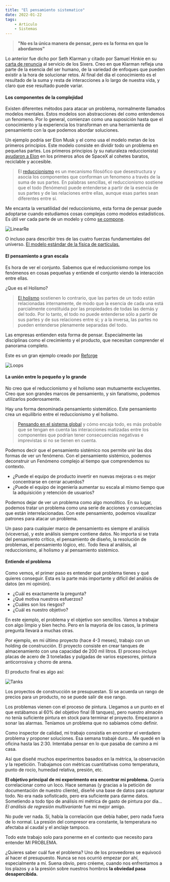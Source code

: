 ```yaml
---
title: "El pensamiento sistematico"
date: 2022-01-22
tags: 
    - Articulo
    - Sistemas
---
```


> **"No es la única manera de pensar, pero es la forma en que lo abordamos"**  

Lo anterior fue dicho por Seth Klarman y citado por Samuel Hinkie en su [carta de renuncia](https://www.espn.com/pdf/2016/0406/nba_hinkie_redact.pdf) al servicio de los Sixers. Creo en que Klarman refleja una parte de la esencia del ser humano, de la variedad de enfoques que pueden existir a la hora de solucionar retos. Al final del día el conocimiento es el resultado de la suma y resta de interacciones a lo largo de nuestra vida, y claro que ese resultado puede variar.

#### Los componentes de la complejidad

Existen diferentes métodos para atacar un problema, normalmente llamados modelos mentales. Estos modelos son abstracciones del como entendemos un fenomeno. Por lo general, comienzan como una suposición hasta que el conocimiento y la experiencia los transforman en una herramienta de pensamiento con la que podemos abordar soluciones. 

Un ejemplo podría ser Elon Musk y el como usa el modelo metan de los primeros principios. Este modelo consiste en dividir todo un problema en pequeñas partes. Los primeros principios (y su naturaleza reduccionista) [ayudaron a Elon](https://www.youtube.com/watch?v=NV3sBlRgzTI) en los primeros años de SpaceX al cohetes baratos, reciclable y accesible. 

> El [reduccionismo](https://en.wikipedia.org/wiki/Reductionism) es un mecanismo filosófico que desestructura y asocia los componentes que conforman un fenomeno a través de la suma de sus partes. En palabras sencillas, el reduccionismo sostiene que el todo (fenómeno) puede entenderse a partir de la esencia de sus partes y de las relaciones entre ellas, aunque esas partes sean diferentes entre sí.

Me encanta la versatilidad del reduccionismo, esta forma de pensar puede adoptarse cuando estudiamos cosas complejas como modelos estadísticos. Es útil ver cada parte de un modelo y cómo [se compone](https://www.youtube.com/watch?v=nk2CQITm_eo). 

![LinearRe](./linear-regression.png)

O incluso para describir tres de las cuatro fuerzas fundamentales del universo. [El modelo estándar de la física de partículas.](https://cosmicescapes.com/the-standard-model-of-particle-physics/)

#### El pensamiento a gran escala 

Es hora de ver el conjunto. Sabemos que el reduccionismo rompe los fenómenos en cosas pequeñas y entiende el conjunto viendo la interacción entre ellas. 

¿Que es el Holismo?

> [El holismo](https://link.springer.com/chapter/10.1007/978-3-030-11636-1_5) sostienen lo contrario, que las partes de un todo están relacionadas internamente, de modo que la esencia de cada una está parcialmente constituida por las propiedades de todas las demás y del todo. Por lo tanto, el todo no puede entenderse sólo a partir de sus partes y de sus relaciones entre sí; y a la inversa, las partes no pueden entenderse plenamente separadas del todo.  

Las empresas entienden esta forma de pensar. Especialmente las disciplinas como el crecimiento y el producto, que necesitan comprender el panorama completo.

Este es un gran ejemplo creado por [Reforge](https://www.reforge.com/blog/growth-loops)

![Loops](/Loops.png)

#### La unión entre lo pequeño y lo grande

No creo que el reduccionismo y el holismo sean mutuamente excluyentes. Creo que son grandes marcos de pensamiento, y sin fanatismo, podemos utilizarlos poderosamente.

Hay una forma denominada pensamiento sistemático. Este pensamiento crea un equilibrio entre el reduccionismo y el holismo. 

> [Pensando en el sistema global](https://www.intelligentspeculation.com/blog/systems-thinking) y cómo encaja todo, es más probable que se tengan en cuenta las interacciones matizadas entre los componentes que podrían tener consecuencias negativas e imprevistas si no se tienen en cuenta.  

Podemos decir que el pensamiento sistémico nos permite unir las dos formas de ver un fenómeno. Con el pensamiento sistémico, podemos deconstruir un Fenómeno complejo al tiempo que comprendemos su contexto. 

- ¿Puede el equipo de producto invertir en nuevas mejoras o es mejor concentrarse en cerrar acuerdos? 
- ¿Puede el equipo de ingeniería aumentar su escala al mismo tiempo que la adquisición y retención de usuarios?

Podemos dejar de ver un problema como algo monolítico. En su lugar, podemos tratar un problema como una serie de acciones y consecuencias que están interrelacionadas. Con este pensamiento, podemos visualizar patrones para atacar un problema. 

Un paso para cualquier marco de pensamiento es siempre el análisis (viceversa), y este análisis siempre contiene datos. No importa si se trata del pensamiento crítico, el pensamiento de diseño, la resolución de problemas, el pensamiento lógico, etc. Todo lleva al análisis, al reduccionismo, al holismo y al pensamiento sistémico.


#### Entiende el problema

Como vemos, el primer paso es entender qué problema tienes y qué quieres conseguir. Esta es la parte más importante y difícil del análisis de datos (en mi opinión).

* ¿Cuál es exactamente la pregunta? 
* ¿Qué motiva nuestros esfuerzos? 
* ¿Cuáles son los riesgos?
* ¿Cuál es nuestro objetivo?

En este ejemplo, el problema y el objetivo son sencillos. Vamos a trabajar con algo limpio y bien hecho. Pero en la mayoría de los casos, la primera pregunta llevará a muchas otras.

Por ejemplo, en mi último proyecto (hace 4-3 meses), trabajo con un holding de construcción. El proyecto consiste en crear tanques de almacenamiento con una capacidad de 200 mil litros. El proceso incluye placas de acero de 3 toneladas y pulgadas de varios espesores, pintura anticorrosiva y chorro de arena. 

El producto final es algo así:

![Tanks](./tanques-de-almacenamiento.png)

Los proyectos de construcción se presupuestan. Si se acuerda un rango de precios para un producto, no se puede salir de ese rango. 

Los problemas vienen con el proceso de pintura. Llegamos a un punto en el que estábamos al 60% del objetivo final (8 tanques), pero nuestro almacén no tenía suficiente pintura en stock para terminar el proyecto. Empezaron a sonar las alarmas. Teníamos un problema que no sabíamos cómo definir.

Como inspector de calidad, mi trabajo consistía en encontrar el verdadero problema y proponer soluciones. Esa semana trabajé duro... Me quedé en la oficina hasta las 2:30. Intentaba pensar en lo que pasaba de camino a mi casa.

Así que diseñé muchos experimentos basados en la métrica, la observación y la repetición. Trabajamos con métricas cuantitativas como temperatura, punto de rocío, humedad relativa, presión, etc.

**El objetivo principal de mi experimento era encontrar mi problema.** Quería correlacionar como un loco. Hace semanas (y gracias a la petición de documentación de nuestro cliente), diseñé una base de datos para capturar todo. No era nada sofisticado, pero era suficiente para darme datos. Sometiendo a todo tipo de análisis mi métrica de gasto de pintura por día... *El análisis de regresión multivariante* fue mi mejor amigo.  

No pude ver nada. Sí, había la correlación que debía haber, pero nada fuera de lo normal. La presión del compresor era constante, la temperatura no afectaba al caudal y el anclaje tampoco.

Todo este trabajo solo para ponerme en el contexto que necesito para entender MI PROBLEMA.

¿Quieres saber cuál fue el problema? Uno de los proveedores se equivocó al hacer el presupuesto. Nunca se nos ocurrió empezar por ahí, especialmente a mí. Suena obvio, pero créeme, cuando nos enfrentamos a los plazos y a la presión sobre nuestros hombros **la obviedad pasa desapercibida.** 